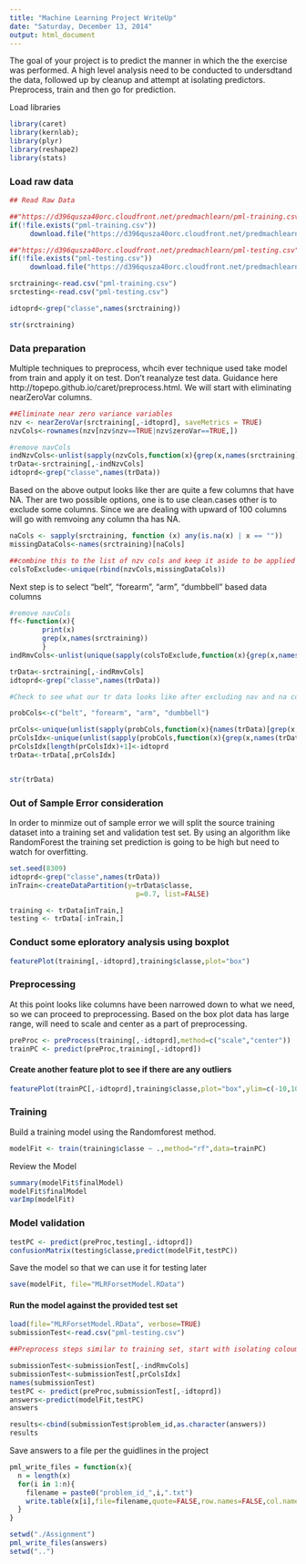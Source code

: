 ```yaml
---
title: "Machine Learning Project WriteUp"
date: "Saturday, December 13, 2014"
output: html_document
---
```


The goal of your project is to predict the manner in which the the exercise was performed. A high level analysis need to be conducted to undersdtand the  data, followed up by cleanup and attempt at isolating predictors. Preprocess, train and then go for prediction. 

Load libraries
```r
library(caret)
library(kernlab);
library(plyr)
library(reshape2)
library(stats)
```

### Load raw data

```r
## Read Raw Data

##"https://d396qusza40orc.cloudfront.net/predmachlearn/pml-training.csv"
if(!file.exists("pml-training.csv"))
     download.file("https://d396qusza40orc.cloudfront.net/predmachlearn/pml-training.csv","pml-training.csv")

##"https://d396qusza40orc.cloudfront.net/predmachlearn/pml-testing.csv"
if(!file.exists("pml-testing.csv"))
     download.file("https://d396qusza40orc.cloudfront.net/predmachlearn/pml-testing.csv","pml-testing.csv")

srctraining<-read.csv("pml-training.csv")
srctesting<-read.csv("pml-testing.csv")

idtoprd<-grep("classe",names(srctraining))

str(srctraining)
```

### Data preparation
Multiple techniques to preprocess, whcih ever technique used take model from train and apply it on test. Don't reanalyze test data. Guidance here http://topepo.github.io/caret/preprocess.html. We will start with eliminating nearZeroVar columns.

```r
##Eliminate near zero variance variables
nzv <- nearZeroVar(srctraining[,-idtoprd], saveMetrics = TRUE)
nzvCols<-rownames(nzv[nzv$nzv==TRUE|nzv$zeroVar==TRUE,])

#remove navCols
indNzvCols<-unlist(sapply(nzvCols,function(x){grep(x,names(srctraining))},USE.NAMES=F))
trData<-srctraining[,-indNzvCols]
idtoprd<-grep("classe",names(trData))

```

Based on the above output looks like ther are quite a few columns that have NA. Ther are two possible options, one is to use clean.cases other is to exclude some columns. Since we are dealing with upward of 100 columns will go with remvoing any column tha has NA.
```r
naCols <- sapply(srctraining, function (x) any(is.na(x) | x == ""))
missingDataCols<-names(srctraining)[naCols]

##combine this to the list of nzv cols and keep it aside to be applied on testing dataset
colsToExclude<-unique(rbind(nzvCols,missingDataCols))
```

Next step is to select "belt", "forearm", "arm", "dumbbell" based data columns 
```r

#remove navCols
ff<-function(x){
        print(x)
        grep(x,names(srctraining))
        }
indRmvCols<-unlist(unique(sapply(colsToExclude,function(x){grep(x,names(srctraining))})))

trData<-srctraining[,-indRmvCols]
idtoprd<-grep("classe",names(trData))

#Check to see what our tr data looks like after excluding nav and na cols 

probCols<-c("belt", "forearm", "arm", "dumbbell")

prCols<-unique(unlist(sapply(probCols,function(x){names(trData)[grep(x,names(trData))]})))
prColsIdx<-unique(unlist(sapply(probCols,function(x){grep(x,names(trData))})))
prColsIdx[length(prColsIdx)+1]<-idtoprd
trData<-trData[,prColsIdx]


str(trData)
```

### Out of Sample Error consideration

In order to minmize out of sample error we will split the source training dataset into a training set and validation test set. By using an algorithm like RandomForest the training set prediction is going to be high but need to watch for overfitting.
```r
set.seed(8309)
idtoprd<-grep("classe",names(trData))
inTrain<-createDataPartition(y=trData$classe,
                               p=0.7, list=FALSE)

training <- trData[inTrain,]
testing <- trData[-inTrain,]
```

### Conduct some eploratory analysis using boxplot
```r
featurePlot(training[,-idtoprd],training$classe,plot="box")
```

### Preprocessing
At this point looks like columns have been narrowed down to what we need, so we can proceed to preprocessing. Based on the box plot data has large range, will need to scale and center as a part of preprocessing.
```r
preProc <- preProcess(training[,-idtoprd],method=c("scale","center"))
trainPC <- predict(preProc,training[,-idtoprd])

```

#### Create another feature plot to see if there are any outliers
```r
featurePlot(trainPC[,-idtoprd],training$classe,plot="box",ylim=c(-10,10))
```

### Training
Build a training model using the Randomforest method.
```r
modelFit <- train(training$classe ~ .,method="rf",data=trainPC)

```

Review the Model
```r
summary(modelFit$finalModel)
modelFit$finalModel
varImp(modelFit)

```

### Model validation
```r
testPC <- predict(preProc,testing[,-idtoprd])
confusionMatrix(testing$classe,predict(modelFit,testPC))
```

Save the model so that we can use it for testing later
```r
save(modelFit, file="MLRForsetModel.RData")

```

#### Run the model against the provided test set
```r
load(file="MLRForsetModel.RData", verbose=TRUE)
submissionTest<-read.csv("pml-testing.csv")

##Preprocess steps similar to training set, start with isolating coloumns

submissionTest<-submissionTest[,-indRmvCols]
submissionTest<-submissionTest[,prColsIdx]
names(submissionTest)
testPC <- predict(preProc,submissionTest[,-idtoprd])
answers<-predict(modelFit,testPC)
answers

results<-cbind(submissionTest$problem_id,as.character(answers))
results
```

Save answers to a file per the guidlines in the project
```r
pml_write_files = function(x){
  n = length(x)
  for(i in 1:n){
    filename = paste0("problem_id_",i,".txt")
    write.table(x[i],file=filename,quote=FALSE,row.names=FALSE,col.names=FALSE)
  }
}

setwd("./Assignment")
pml_write_files(answers)
setwd("..")

```
